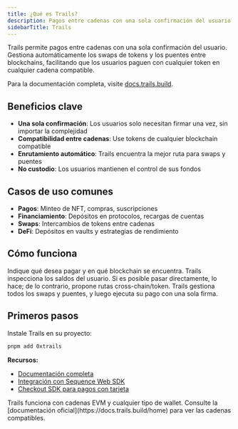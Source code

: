 ```yaml
---
title: ¿Qué es Trails?
description: Pagos entre cadenas con una sola confirmación del usuario. Gestiona automáticamente swaps y puentes entre diferentes blockchains.
sidebarTitle: Trails
---
```


Trails permite pagos entre cadenas con una sola confirmación del usuario. Gestiona automáticamente los swaps de tokens y los puentes entre blockchains, facilitando que los usuarios paguen con cualquier token en cualquier cadena compatible.

Para la documentación completa, visite [docs.trails.build](https://docs.trails.build/home).

## Beneficios clave

- **Una sola confirmación**: Los usuarios solo necesitan firmar una vez, sin importar la complejidad
- **Compatibilidad entre cadenas**: Use tokens de cualquier blockchain compatible
- **Enrutamiento automático**: Trails encuentra la mejor ruta para swaps y puentes
- **No custodio**: Los usuarios mantienen el control de sus fondos

## Casos de uso comunes

- **Pagos**: Minteo de NFT, compras, suscripciones
- **Financiamiento**: Depósitos en protocolos, recargas de cuentas
- **Swaps**: Intercambios de tokens entre cadenas
- **DeFi**: Depósitos en vaults y estrategias de rendimiento

## Cómo funciona

<Steps>
  <Step title="Defina su intención">
    Indique qué desea pagar y en qué blockchain se encuentra.
  </Step>

  <Step title="Encuentre la ruta">
    Trails inspecciona los saldos del usuario. Si es posible pasar directamente, lo hace; de lo contrario, propone rutas cross-chain/token.
  </Step>

  <Step title="Ejecute el pago">
    Trails gestiona todos los swaps y puentes, y luego ejecuta su pago con una sola firma.
  </Step>
</Steps>

## Primeros pasos
Instale Trails en su proyecto:

```bash
pnpm add 0xtrails
```

**Recursos:**
- [Documentación completa](https://docs.trails.build/home)
- [Integración con Sequence Web SDK](/sdk/web/overview)
- [Checkout SDK para pagos con tarjeta](/solutions/payments/checkout-sdk)

<Info>
  Trails funciona con cadenas EVM y cualquier tipo de wallet. Consulte la [documentación oficial](https://docs.trails.build/home) para ver las cadenas compatibles.
</Info>